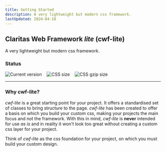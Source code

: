```yaml
---
title: Getting Started
description: A very lightweight but modern css framework.
lastUpdated: 2024-04-18
---
```


## Claritas Web Framework _lite_ (cwf-lite)

A very lightweight but modern css framework.

### Status

<div style="display: flex; gap: 1rem;">
  <img src="https://badgen.net/badge/Version/1.0.3/green" alt="Current version" style="margin: 0;" />
  <img src="https://badgen.net/badge/CSS size/337.85 kB/yellow" alt="CSS size" style="margin: 0;" />
  <img src="https://badgen.net/badge/CSS gzip size/23.87 kB/green" alt="CSS gzip size" style="margin: 0;" />
</div>

<hr />

### Why cwf-lite?

_cwf-lite_ is a great starting point for your project. It offers a standardised set of classes to bring structure to the page.
_cwf-lite_ has been created to offer a basis on which you build your custom css, making your projects the main focus and not the framework.
With this in mind, _cwf-lite_ is **never** intended for use _as is_ and in reality it won't look too great without creating a custom css layer for your project.

Think of _cwf-lite_ as the css foundation for your project, on which you must build your custom design.